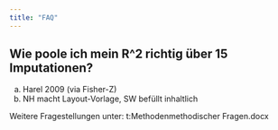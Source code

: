 ```yaml
---
title: "FAQ"
---
```


## Wie poole ich mein R^2 richtig über 15 Imputationen?
a.	Harel 2009 (via Fisher-Z)
b.	NH macht Layout-Vorlage, SW befüllt inhaltlich


Weitere Fragestellungen unter: t:\SIG\SIG Methoden\Liste methodischer Fragen.docx